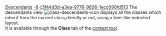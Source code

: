 [[Property:title|Descendants]]
[[Property:weight|-8]]
[[Property:uuid|c3f44d3d-a3ea-9776-9626-1ecc090fd513]]
The descendants view  [[Image:class-descendents-icon]]  displays all the classes which inherit from the current class,directly or not, using a tree-like indented layout. <br/>
It is available through the '''Class''' tab of the [[EiffelStudio window overview|context tool]] . 

{{seealso|<br/>
[[Ancestors|Ancestors]]  }}




